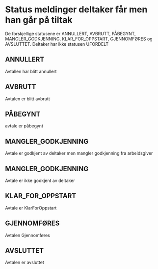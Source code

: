 

<Meta title="Avtale Status Meldinger/Deltaker" />

# Status meldinger deltaker får men han går på tiltak

De forskjellige statusene er ANNULLERT, AVBRUTT, PÅBEGYNT, MANGLER_GODKJENNING, KLAR_FOR_OPPSTART, GJENNOMFØRES og AVSLUTTET.
Deltaker har ikke statusen UFORDELT

## ANNULLERT

Avtallen har blitt annullert

<Story of={DeltakerAvtaleStatuser.Annullert} />

## AVBRUTT

Avtalen er blitt avbrutt

<Story of={DeltakerAvtaleStatuser.Avbrutt} />

## PÅBEGYNT

avtale er påbegynt

<Story of={DeltakerAvtaleStatuser.Påbegynt} />

## MANGLER_GODKJENNING

Avtale er godkjent av deltaker men mangler godkjenning fra arbeidsgiver

<Story of={DeltakerAvtaleStatuser.ManglerGodkjenningDeltakerHarGodkjent} />

## MANGLER_GODKJENNING

Avtale er ikke godkjent av deltaker

<Story of={DeltakerAvtaleStatuser.ManglerGodkjenningDeltakerHarIkkeGodkjent} />

## KLAR_FOR_OPPSTART

Avtale er KlarForOppstart

<Story of={DeltakerAvtaleStatuser.KlarForOppstart} />

## GJENNOMFØRES

Avtalen Gjennomføres

<Story of={DeltakerAvtaleStatuser.Gjennomføres} />

## AVSLUTTET

Avtalen er avsluttet

<Story of={DeltakerAvtaleStatuser.Avsluttet} />
